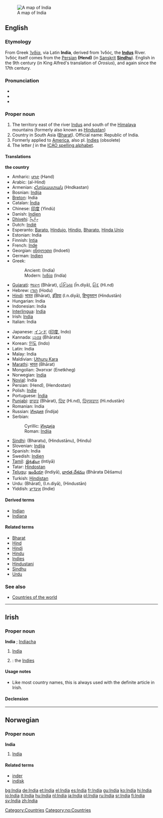 :{{see|india}}
[[Image:Map India.png|thumb|right|A map of India]]
==English==
{{wikipedia}}
{{wikipedia|India (word)}}
===Etymology===
From Greek [[Ἰνδία]], via Latin '''India''', derived from Ἰνδός, the '''[[Indus]]''' River. Ἰνδός itself comes from the [[Persian]] {{FAchar|[[هند]]}} '''(Hend)''' (in [[Sanskrit]] '''[[Sindhu]]'''). English in the 9th century (in King Alfred's translation of ''Orosius''), and again since the 17th century.

===Pronunciation===
*{{AHD|ĭnʹdēə}}
*{{IPA|/ˈɪndiə/}}
*{{SAMPA|/"Indi@/}}

===Proper noun===
{{en-proper noun}}
# The territory east of the river [[Indus]] and south of the [[Himalaya]] mountains (formerly also known as [[Hindustan]]) 
# Country in South Asia ([[Bharat]]). Official name: Republic of India.
# Formerly applied to [[America]], also pl. [[Indies]] (obsolete)
# The letter ''[[I]]'' in the [[ICAO spelling alphabet]].

====Translations====
'''the country'''
{{top}}
*Amharic: [[ህንድ]] (Hənd)
*Arabic: {{ARchar|[[الهند]]}} (al-Hind)
*Armenian: [[Հնդկաստան]] (Hndkastan)
*Bosnian: [[Indija#Bosnian|Indija]] {{f}}
*[[Breton]]: India
*Catalan: [[Índia]] {{f}}
*Chinese: [[印度]] (Yìndù)
*Danish: [[Indien]]
*[[Dhivehi]]: [[އިންޑިއާ]] {{Unicode|(Inḋi’ā)}}
*Dutch: [[Indië]]
*Esperanto: [[Barato]], [[Hindujo]], [[Hindio]], [[Bharato]], [[Hinda Unio]]
*Estonian: India
*Finnish: [[Intia]]
*French: [[Inde]] {{f}}
*Georgian: [[ინდოეთი]] (Indoeti)
*German: [[Indien]] {{n}}
*Greek:
*:Ancient: {{Unicode|[[Ἰνδία]]}} (Indía) {{f}}
*:Modern: [[Ινδία]] (Indía) {{f}} 
*[[Gujarati]]: [[ભારત]] (Bhārat), [[ઈન્ડિયા]] (Īn.diyā), [[હિંદ]] (Hi.nd)
*Hebrew: [[הודו]] (Hodu)
*[[Hindi]]: [[भारत]] (Bhārat), [[इंडिया]] (I.n.diyā), [[हिन्दुस्तान]] (Hindustān)
*Hungarian: India
*Indonesian: India
*[[Interlingua]]: [[India#Interlingua|India]]
*Irish: [[#Irish|India]]
*Italian: India {{f}}
{{mid}}
*Japanese: [[インド]] ([[印度]], Indo)
*Kannada: [[ಭಾರತ]] (Bhārata)
*Korean: [[인도]] (Indo)
*Latin: India {{f}}
*Malay: India
*Maldivian: [[Uthuru Kara]]
*[[Marathi]]: [[भारत]] (Bhārat)
*Mongolian: Энэтхэг (Enetkheg)
*Norwegian: [[#Norwegian|India]]
*[[Novial]]: India
*Persian: {{FAchar|[[هند]]}} (Hend), {{FAchar|[[هندوستان]]}} (Hendostan)
*Polish: [[Indie]]
*Portuguese: [[Índia]] {{f}}
*[[Punjabi]]: [[ਭਾਰਤ]] (Bhārat), [[ਹਿੰਦ]] (Hi.nd), [[ਹਿੰਦੁਸਤਾਨ]] (Hi.ndustān)
*Romanian: India {{f}}
*Russian: [[Индия]] (Índija) {{f}}
*Serbian:
*:Cyrillic: [[Индија#Serbian|Индија]] {{f}}
*:Roman: [[Indija#Serbian|Indija]] {{f}}
*[[Sindhi]]: {{SDchar|[[ڀارت]]}} (Bharatu), {{SDchar|[[هندستان]]}} (Hindustānu), {{SDchar|[[هند]]}} (Hindu)
*Slovenian: [[Indija]]
*Spanish: India {{f}}
*Swedish: [[Indien]]
*[[Tamil]]: [[இந்தியா]] (Intiyā)
*Tatar: [[Hindostan#Tatar|Hindostan]]
*[[Telugu]]: [[ఇండియా]] (Indiyā), [[భారత దేశము]] (Bhārata Dēšamu)
*Turkish: [[Hindistan]]
*Urdu: {{URchar|[[بھارت]]}} (Bhārat), {{URchar|[[انڈیا]]}} (I.n.diyā), {{URchar|[[ہندوستان]]}} (Hindustān)
*Yiddish: [[אינדיע]] (Indie)
{{bottom}}

====Derived terms====
*[[Indian]]
*[[Indiana]]

====Related terms====
*[[Bharat]]
*[[Hind]]
*[[Hindi]]
*[[Hindu]]
*[[Indies]]
*[[Hindustani]]
*[[Sindhu]]
*[[Urdu]]

===See also===
* [[Countries of the world]]

[[Category:Countries]]

----

==Irish==
===Proper noun===
'''India''' {{f}}; {{plural}} [[Indiacha]]

#[[#English|India]]
#{{plural}}: the [[Indies]]

====Usage notes====
* Like most country names, this is always used with the definite article in Irish.

====Declension====
{{Irish noun f4 vowel|India|Indiacha|cap=yes}}

----

==Norwegian==
===Proper noun===
[[Category:no:Countries]]
'''India'''
#[[#English|India]]
====Related terms====
*[[inder]]
*[[indisk]]

[[bg:India]]
[[de:India]]
[[et:India]]
[[el:India]]
[[es:India]]
[[fr:India]]
[[gu:India]]
[[ko:India]]
[[hi:India]]
[[io:India]]
[[it:India]]
[[hu:India]]
[[nl:India]]
[[ja:India]]
[[pl:India]]
[[ru:India]]
[[sr:India]]
[[fi:India]]
[[sv:India]]
[[zh:India]]